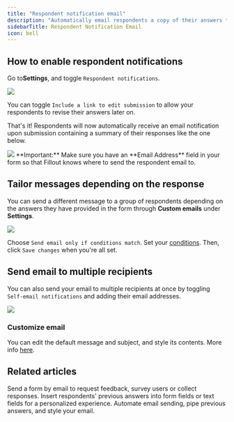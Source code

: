 ---
title: "Respondent notification email"
description: "Automatically email respondents a copy of their answers that they can edit later on."
sidebarTitle: Respondent Notification Email
icon: bell
---

## How to enable respondent notifications

Go to**Settings**, and toggle `Respondent notifications`.

<Frame>
<img src="/images/advanced/image-20.png" />
</Frame>

You can toggle `Include a link to edit submission` to allow your respondents to revise their answers later on.

That's it! Respondents will now automatically receive an email notification upon submission containing a summary of their responses like the one below.

<Frame>
<img src="/images/advanced/image-21.png" />
</Frame>

<Check>
  **Important:** Make sure you have an **Email Address** field in your form so that Fillout knows where to send the respondent email to.
</Check>

## Tailor messages depending on the response

You can send a different message to a group of respondents depending on the answers they have provided in the form through **Custom emails** under **Settings**.

<Frame>
<img src="/images/advanced/image-22.png" />
</Frame>

Choose `Send email only if conditions match`. Set your [conditions](/help/custom-emails#c00fb6fd8e2d4b169e36f4dd9a7ae029). Then, click `Save changes` when you're all set.

## Send email to multiple recipients

You can also send your email to multiple recipients at once by toggling `Self-email notifications` and adding their email addresses.

<Frame>
<img src="/images/advanced/image-23.png" />
</Frame>

### Customize email

You can edit the default message and subject, and style its contents. More info [here](/help/custom-emails#c6872760d8cb46d382efc4089b770e9a).

## Related articles

<CardGroup cols={3}>
    <Card title="Email your form" href="/help/email-form" icon="envelope" iconType="regular" color="#FFC738">
  Send a form by email to request feedback, survey users or collect responses.
  </Card>
    <Card title="Answer piping" href="/help/answer-piping" icon="wand-magic-sparkles" iconType="regular" color="#FFC738">
    Insert respondents' previous answers into form fields or text fields for a personalized experience.
  </Card>
  <Card title="Custom email notifications" href="/help/custom-emails"icon="envelope-open-text" iconType="regular" color="#FFC738">
  Automate email sending, pipe previous answers, and style your email.
  </Card>
</CardGroup>
